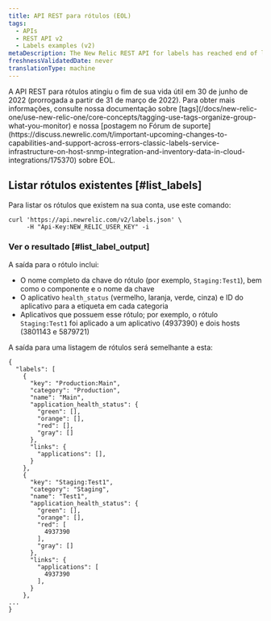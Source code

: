 ```yaml
---
title: API REST para rótulos (EOL)
tags:
  - APIs
  - REST API v2
  - Labels examples (v2)
metaDescription: The New Relic REST API for labels has reached end of life. Use tags instead.
freshnessValidatedDate: never
translationType: machine
---
```


<Callout variant="important">
  A API REST para rótulos atingiu o fim de sua vida útil em 30 de junho de 2022 (prorrogada a partir de 31 de março de 2022). Para obter mais informações, consulte nossa documentação sobre [tags](/docs/new-relic-one/use-new-relic-one/core-concepts/tagging-use-tags-organize-group-what-you-monitor) e nossa [postagem no Fórum de suporte](https://discuss.newrelic.com/t/important-upcoming-changes-to-capabilities-and-support-across-errors-classic-labels-service-infrastructure-on-host-snmp-integration-and-inventory-data-in-cloud-integrations/175370) sobre EOL.
</Callout>

## Listar rótulos existentes [#list_labels]

Para listar os rótulos que existem na sua conta, use este comando:

```
curl 'https://api.newrelic.com/v2/labels.json' \
     -H "Api-Key:NEW_RELIC_USER_KEY" -i
```

### Ver o resultado [#list_label_output]

A saída para o rótulo inclui:

* O nome completo da chave do rótulo (por exemplo, `Staging:Test1`), bem como o componente e o nome da chave
* O aplicativo `health_status` (vermelho, laranja, verde, cinza) e ID do aplicativo para a etiqueta em cada categoria
* Aplicativos que possuem esse rótulo; por exemplo, o rótulo `Staging:Test1` foi aplicado a um aplicativo (4937390) e dois hosts (3801143 e 5879721)

A saída para uma listagem de rótulos será semelhante a esta:

```
{
  "labels": [
    {
      "key": "Production:Main",
      "category": "Production",
      "name": "Main",
      "application_health_status": {
        "green": [],
        "orange": [],
        "red": [],
        "gray": []
      },
      "links": {
        "applications": [],
      }
    },
    {
      "key": "Staging:Test1",
      "category": "Staging",
      "name": "Test1",
      "application_health_status": {
        "green": [],
        "orange": [],
        "red": [
          4937390
        ],
        "gray": []
      },
      "links": {
        "applications": [
          4937390
        ],
      }
    },
...
}
```